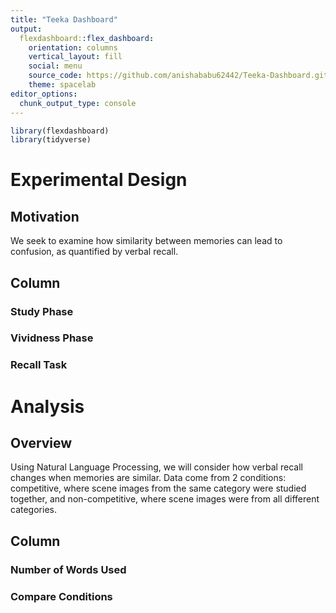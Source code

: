 ```yaml
---
title: "Teeka Dashboard"
output: 
  flexdashboard::flex_dashboard:
    orientation: columns
    vertical_layout: fill
    social: menu
    source_code: https://github.com/anishababu62442/Teeka-Dashboard.git
    theme: spacelab
editor_options: 
  chunk_output_type: console
---
```


```r
library(flexdashboard)
library(tidyverse)
```

Experimental Design
======================================================================

Motivation {.sidebar}
----------------------------------------------------------------------

We seek to examine how similarity between memories can lead to confusion, as quantified by verbal recall.

Column {.tabset}
-----------------------------------------------------------------------

### Study Phase

### Vividness Phase

### Recall Task

Analysis
======================================================================

Overview {.sidebar}
----------------------------------------------------------------------

Using Natural Language Processing, we will consider how verbal recall changes when memories are similar. Data come from 2 conditions: competitive, where scene images from the same category were studied together, and non-competitive, where scene images were from all different categories.

Column {.tabset}
-----------------------------------------------------------------------

### Number of Words Used

### Compare Conditions

